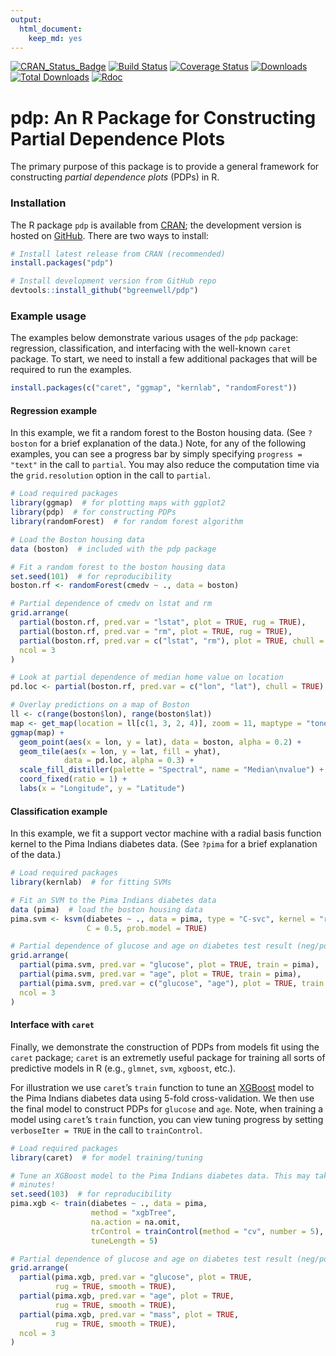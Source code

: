 ```yaml
---
output: 
  html_document: 
    keep_md: yes
---
```

[![CRAN\_Status\_Badge](http://www.r-pkg.org/badges/version/pdp)](https://cran.r-project.org/package=pdp)
[![Build Status](https://travis-ci.org/bgreenwell/pdp.svg?branch=master)](https://travis-ci.org/bgreenwell/pdp)
[![Coverage Status](https://img.shields.io/codecov/c/github/bgreenwell/pdp.svg)](https://codecov.io/github/bgreenwell/pdp?branch=master)
[![Downloads](http://cranlogs.r-pkg.org/badges/pdp)](http://cranlogs.r-pkg.org/badges/pdp)
[![Total Downloads](http://cranlogs.r-pkg.org/badges/grand-total/pdp)](http://cranlogs.r-pkg.org/badges/grand-total/pdp)
[![Rdoc](http://www.rdocumentation.org/badges/version/pdp)](http://www.rdocumentation.org/packages/pdp)

pdp: An R Package for Constructing Partial Dependence Plots
================

The primary purpose of this package is to provide a general framework for constructing _partial dependence plots_ (PDPs) in R.


### Installation

The R package `pdp` is available from [CRAN](https://cran.r-project.org/package=pdp); the development version is hosted on [GitHub](https://github.com/bgreenwell/pdp). There are two ways to install:
```r
# Install latest release from CRAN (recommended)
install.packages("pdp")

# Install development version from GitHub repo
devtools::install_github("bgreenwell/pdp")
```


### Example usage

The examples below demonstrate various usages of the `pdp` package: regression, classification, and interfacing with the well-known `caret` package. To start, we need to install a few additional packages that will be required to run the examples.
```r
install.packages(c("caret", "ggmap", "kernlab", "randomForest"))
```


#### Regression example

In this example, we fit a random forest to the Boston housing data. (See `?boston` for a brief explanation of the data.) Note, for any of the following examples, you can see a progress bar by simply specifying `progress = "text"` in the call to `partial`. You may also reduce the computation time via the `grid.resolution` option in the call to `partial`.
```r
# Load required packages
library(ggmap)  # for plotting maps with ggplot2
library(pdp)  # for constructing PDPs
library(randomForest)  # for random forest algorithm

# Load the Boston housing data
data (boston)  # included with the pdp package

# Fit a random forest to the boston housing data
set.seed(101)  # for reproducibility
boston.rf <- randomForest(cmedv ~ ., data = boston)

# Partial dependence of cmedv on lstat and rm
grid.arrange(
  partial(boston.rf, pred.var = "lstat", plot = TRUE, rug = TRUE),
  partial(boston.rf, pred.var = "rm", plot = TRUE, rug = TRUE),
  partial(boston.rf, pred.var = c("lstat", "rm"), plot = TRUE, chull = TRUE),
  ncol = 3
)

# Look at partial dependence of median home value on location
pd.loc <- partial(boston.rf, pred.var = c("lon", "lat"), chull = TRUE)

# Overlay predictions on a map of Boston
ll <- c(range(boston$lon), range(boston$lat))
map <- get_map(location = ll[c(1, 3, 2, 4)], zoom = 11, maptype = "toner-lite")
ggmap(map) +
  geom_point(aes(x = lon, y = lat), data = boston, alpha = 0.2) +
  geom_tile(aes(x = lon, y = lat, fill = yhat),
            data = pd.loc, alpha = 0.3) +
  scale_fill_distiller(palette = "Spectral", name = "Median\nvalue") +
  coord_fixed(ratio = 1) +
  labs(x = "Longitude", y = "Latitude")
```


#### Classification example 

In this example, we fit a support vector machine with a radial basis function kernel to the Pima Indians diabetes data. (See `?pima` for a brief explanation of the data.)
```r
# Load required packages
library(kernlab)  # for fitting SVMs

# Fit an SVM to the Pima Indians diabetes data
data (pima)  # load the boston housing data
pima.svm <- ksvm(diabetes ~ ., data = pima, type = "C-svc", kernel = "rbfdot",
                 C = 0.5, prob.model = TRUE)

# Partial dependence of glucose and age on diabetes test result (neg/pos).
grid.arrange(
  partial(pima.svm, pred.var = "glucose", plot = TRUE, train = pima),
  partial(pima.svm, pred.var = "age", plot = TRUE, train = pima),
  partial(pima.svm, pred.var = c("glucose", "age"), plot = TRUE, train = pima),
  ncol = 3
)
```


#### Interface with `caret`

Finally, we demonstrate the construction of PDPs from models fit using the `caret` package; `caret` is an extremetly useful package for training all sorts of predictive models in R (e.g., `glmnet`, `svm`, `xgboost`, etc.). 

For illustration we use `caret`'s `train` function to tune an [XGBoost](https://github.com/dmlc/xgboost) model to the Pima Indians diabetes data using 5-fold cross-validation. We then use the final model to construct PDPs for `glucose` and `age`. Note, when training a model using `caret`'s `train` function, you can view tuning progress by setting `verboseIter = TRUE` in the call to `trainControl`.
```r
# Load required packages
library(caret)  # for model training/tuning

# Tune an XGBoost model to the Pima Indians diabetes data. This may take a few 
# minutes!
set.seed(103)  # for reproducibility
pima.xgb <- train(diabetes ~ ., data = pima, 
                  method = "xgbTree",
                  na.action = na.omit,
                  trControl = trainControl(method = "cv", number = 5),
                  tuneLength = 5)

# Partial dependence of glucose and age on diabetes test result (neg/pos)
grid.arrange(
  partial(pima.xgb, pred.var = "glucose", plot = TRUE, 
          rug = TRUE, smooth = TRUE),
  partial(pima.xgb, pred.var = "age", plot = TRUE, 
          rug = TRUE, smooth = TRUE),
  partial(pima.xgb, pred.var = "mass", plot = TRUE, 
          rug = TRUE, smooth = TRUE),
  ncol = 3 
)
```
